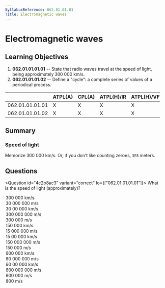 ```yaml
---
SyllabusReference: 062.01.01.01
Title: Electromagnetic waves
---
```


# Electromagnetic waves

## Learning Objectives

1. **062.01.01.01.01** -- State that radio waves travel at the speed of light,
   being approximately 300 000 km/s.
2. **062.01.01.01.02** -- Define a "cycle": a complete series of values of a
   periodical process.

|                 | ATPL(A) | CPL(A) | ATPL(H)/IR | ATPL(H)/VFR | CPL(H) | IR  | CBIR(A) |
| --------------- | ------- | ------ | ---------- | ----------- | ------ | --- | ------- |
| 062.01.01.01.01 | X       | X      | X          | X           | X      | X   |         |
| 062.01.01.01.02 | X       | X      | X          | X           | X      | X   |         |

## Summary

### Speed of light

Memorize 300 000 km/s. Or, if you don't like counting zeroes, `3E8` meters.

## Questions

<Question id="4c2b8ac3" variant="correct" lo={["062.01.01.01.01"]}>
  <Text variant="oneCorrect">What is the speed of light (approximately)?</Text>
  <Option id="4c2b8ac3-1" correct>
    300 000 km/s
  </Option>
  <Option id="4c2b8ac3-2" correct>
    30 000 000 m/s
  </Option>
  <Option id="4c2b8ac3-3">30 00 000 km/s</Option>
  <Option id="4c2b8ac3-4">300 000 000 m/s</Option>
  <Option id="4c2b8ac3-5">300 000 m/s</Option>
  <Option id="4c2b8ac3-6">150 000 km/s</Option>
  <Option id="4c2b8ac3-7">15 000 000 m/s</Option>
  <Option id="4c2b8ac3-8">15 00 000 km/s</Option>
  <Option id="4c2b8ac3-9">150 000 000 m/s</Option>
  <Option id="4c2b8ac3-a">150 000 m/s</Option>
  <Option id="4c2b8ac3-b">600 000 km/s</Option>
  <Option id="4c2b8ac3-c">60 000 000 m/s</Option>
  <Option id="4c2b8ac3-d">60 00 000 km/s</Option>
  <Option id="4c2b8ac3-e">600 000 000 m/s</Option>
  <Option id="4c2b8ac3-f">600 000 m/s</Option>
  <Option id="4c2b8ac3-g">800 m/s</Option>
</Question>
